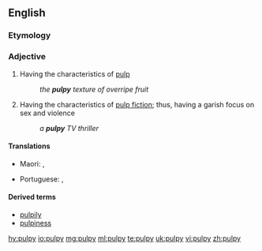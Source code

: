 ==English==

===Etymology===

{{suffix|pulp|y|lang=en}}

===Adjective===
{{en-adj|er}}

# Having the characteristics of [[pulp]]
#: ''the '''pulpy''' texture of overripe fruit''
# Having the characteristics of [[pulp fiction]]; thus, having a garish focus on sex and violence
#: ''a '''pulpy''' TV thriller''

====Translations====
{{trans-top|having the characteristics of pulp, soft, squishy}}
* Maori: {{t|mi|tāhōhō}}, {{t|mi|māhungahunga}}
{{trans-mid}}
* Portuguese: {{t+|pt|polposo|m}}, {{t|pt|polpudo|m}}
{{trans-bottom}}

====Derived terms====
* [[pulpily]]
* [[pulpiness]]

[[hy:pulpy]]
[[io:pulpy]]
[[mg:pulpy]]
[[ml:pulpy]]
[[te:pulpy]]
[[uk:pulpy]]
[[vi:pulpy]]
[[zh:pulpy]]